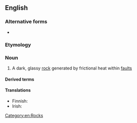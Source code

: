 ==English==
{{wikipedia}}

===Alternative forms===
* {{l|en|pseudotachylyte}}

===Etymology===
{{prefix|en|pseudo|tachylyte|alt2=tachylite}}

===Noun===
{{en-noun}}

# {{lb|en|mineral}} A dark, glassy [[rock]] generated by frictional heat within [[fault]]s

====Derived terms====
{{der3|en|pseudotachylitic}}

====Translations====
{{trans-top|a dark, glassy rock generated by frictional heat within faults}}
* Finnish: {{t|fi|pseudotakyliitti}}
* Irish: {{t|ga|bréagthacailít|f}}
{{trans-mid}}
{{trans-bottom}}

[[Category:en:Rocks]]